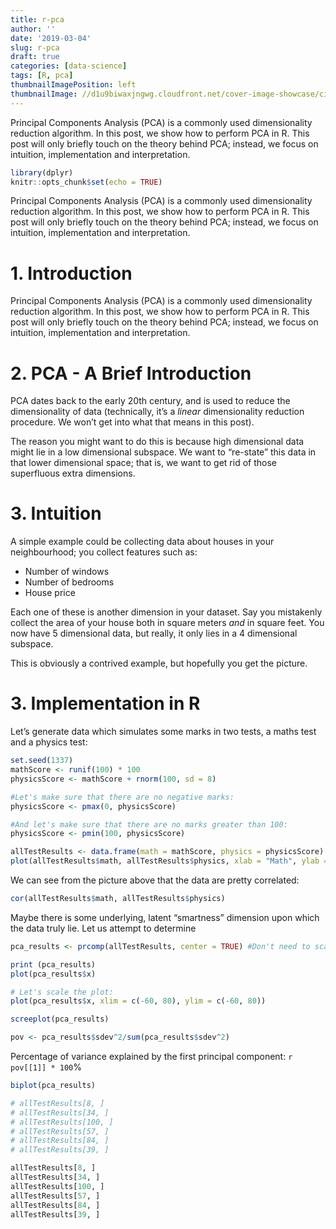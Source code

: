 ```yaml
---
title: r-pca
author: ''
date: '2019-03-04'
slug: r-pca
draft: true
categories: [data-science]
tags: [R, pca]
thumbnailImagePosition: left
thumbnailImage: //d1u9biwaxjngwg.cloudfront.net/cover-image-showcase/city-750.jpg
---
```


Principal Components Analysis (PCA) is a commonly used dimensionality reduction algorithm. In this post, we show how to perform PCA in R. This post will only briefly touch on the theory behind PCA; instead, we focus on intuition, implementation and interpretation.

<!--more-->

```r
library(dplyr)
knitr::opts_chunk$set(echo = TRUE)
```

Principal Components Analysis (PCA) is a commonly used dimensionality reduction algorithm. In this post, we show how to perform PCA in R. This post will only briefly touch on the theory behind PCA; instead, we focus on intuition, implementation and interpretation.



# 1. Introduction

Principal Components Analysis (PCA) is a commonly used dimensionality reduction algorithm. In this post, we show how to perform PCA in R. This post will only briefly touch on the theory behind PCA; instead, we focus on intuition, implementation and interpretation.

# 2. PCA - A Brief Introduction

PCA dates back to the early 20th century, and is used to reduce the dimensionality of data (technically, it's a _linear_ dimensionality reduction procedure. We won't get into what that means in this post).

The reason you might want to do this is because high dimensional data might lie in a low dimensional subspace. We want to "re-state" this data in that lower dimensional space; that is, we want to get rid of those superfluous extra dimensions.

# 3. Intuition

A simple example could be collecting data about houses in your neighbourhood; you collect features such as:

- Number of windows
- Number of bedrooms
- House price

Each one of these is another dimension in your dataset. Say you mistakenly collect the area of your house both in square meters _and_ in square feet. You now have 5 dimensional data, but really, it only lies in a 4 dimensional subspace. 

This is obviously a contrived example, but hopefully you get the picture.

# 3. Implementation in R

Let's generate data which simulates some marks in two tests, a maths test and a physics test:

```r
set.seed(1337)
mathScore <- runif(100) * 100
physicsScore <- mathScore + rnorm(100, sd = 8)

#Let's make sure that there are no negative marks:
physicsScore <- pmax(0, physicsScore)

#And let's make sure that there are no marks greater than 100:
physicsScore <- pmin(100, physicsScore)

allTestResults <- data.frame(math = mathScore, physics = physicsScore)
plot(allTestResults$math, allTestResults$physics, xlab = "Math", ylab = "Physics")
```

We can see from the picture above that the data are pretty correlated: 

```r
cor(allTestResults$math, allTestResults$physics)
```

Maybe there is some underlying, latent "smartness" dimension upon which the data truly lie. Let us attempt to determine 

```r
pca_results <- prcomp(allTestResults, center = TRUE) #Don't need to scale, since both axes already on same scale, but centering is NB

print (pca_results)
plot(pca_results$x)
```

```r
# Let's scale the plot:
plot(pca_results$x, xlim = c(-60, 80), ylim = c(-60, 80))
```


```r
screeplot(pca_results)
```
```r
pov <- pca_results$sdev^2/sum(pca_results$sdev^2)
```
Percentage of variance explained by the first principal component: `r pov[[1]] * 100`%

```r
biplot(pca_results)
```

```r
# allTestResults[8, ]
# allTestResults[34, ]
# allTestResults[100, ]
# allTestResults[57, ]
# allTestResults[84, ]
# allTestResults[39, ]
```

```r
allTestResults[8, ]
allTestResults[34, ]
allTestResults[100, ]
allTestResults[57, ]
allTestResults[84, ]
allTestResults[39, ]
```
